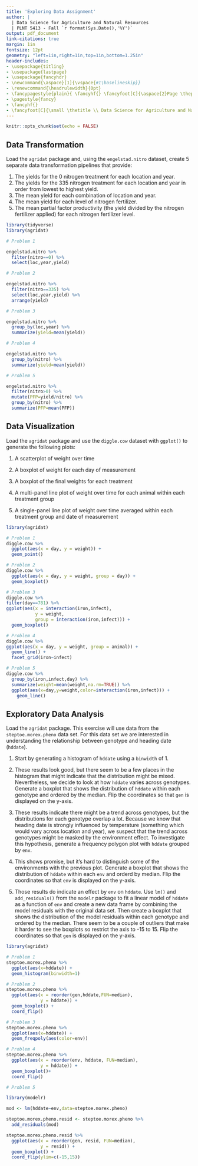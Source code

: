 ```yaml
---
title: 'Exploring Data Assignment'
author: |
  | Data Science for Agriculture and Natural Resources
  | PLNT 5413 - Fall `r format(Sys.Date(),'%Y')`
output: pdf_document
link-citations: true
margin: 1in
fontsize: 12pt
geometry: "left=1in,right=1in,top=1in,bottom=1.25in"
header-includes:
- \usepackage{titling}
- \usepackage{lastpage}
- \usepackage{fancyhdr}
- \newcommand{\aspace}[1]{\vspace{#1\baselineskip}}
- \renewcommand{\headrulewidth}{0pt}
- \fancypagestyle{plain}{ \fancyhf{} \fancyfoot[C]{\aspace{2}Page \thepage~of~\pageref{LastPage}} }
- \pagestyle{fancy}
- \fancyhf{}
- \fancyfoot[C]{\small \thetitle \\ Data Science for Agriculture and Natural Resources\\PLNT 5413 - Fall `r format(Sys.Date(),'%Y')`\\ Page \thepage~of~\pageref{LastPage}}
---
```


```r
knitr::opts_chunk$set(echo = FALSE)
```

## Data Transformation

Load the `agridat` package and, using the `engelstad.nitro` dataset, create 5 separate data transformation pipelines that provide:

1. The yields for the 0 nitrogen treatment for each location and year.
2. The yields for the 335 nitrogen treatment for each location and year in order from lowest to highest yield.
3. The mean yield for each combination of location and year.
4. The mean yield for each level of nitrogen fertilizer.
5. The mean partial factor productivity (the yield divided by the nitrogen fertilizer applied) for each nitrogen fertilizer level.

```r
library(tidyverse)
library(agridat)

# Problem 1

engelstad.nitro %>%
  filter(nitro==0) %>%
  select(loc,year,yield)

# Problem 2

engelstad.nitro %>%
  filter(nitro==335) %>%
  select(loc,year,yield) %>%
  arrange(yield)

# Problem 3

engelstad.nitro %>%
  group_by(loc,year) %>%
  summarize(yield=mean(yield))

# Problem 4

engelstad.nitro %>%
  group_by(nitro) %>%
  summarize(yield=mean(yield))

# Problem 5

engelstad.nitro %>%
  filter(nitro>0) %>%
  mutate(PFP=yield/nitro) %>%
  group_by(nitro) %>%
  summarize(PFP=mean(PFP))
```


## Data Visualization

Load the `agridat` package and use the `diggle.cow` dataset with `ggplot()` to generate the following plots:

1. A scatterplot of weight over time

2. A boxplot of weight for each day of measurement

3. A boxplot of the final weights for each treatment

4. A multi-panel line plot of weight over time for each animal within each treatment group

5. A single-panel line plot of weight over time averaged within each treatment group and date of measurement

```r
library(agridat)

# Problem 1
diggle.cow %>% 
  ggplot(aes(x = day, y = weight)) +
  geom_point()

# Problem 2
diggle.cow %>% 
  ggplot(aes(x = day, y = weight, group = day)) +
  geom_boxplot()

# Problem 3
diggle.cow %>% 
filter(day==781) %>%
ggplot(aes(x = interaction(iron,infect),
           y = weight,
           group = interaction(iron,infect))) +
  geom_boxplot()

# Problem 4
diggle.cow %>% 
ggplot(aes(x = day, y = weight, group = animal)) +
  geom_line() +
  facet_grid(iron~infect)

# Problem 5
diggle.cow %>%
  group_by(iron,infect,day) %>%
  summarize(weight=mean(weight,na.rm=TRUE)) %>%
  ggplot(aes(x=day,y=weight,color=interaction(iron,infect))) +
    geom_line()

```


## Exploratory Data Analysis

Load the `agridat` package. This exercise will use data from the `steptoe.morex.pheno` data set. For this data set we are interested in understanding the relationship between genotype and heading date (`hddate`).

1. Start by generating a histogram of `hddate` using a `binwidth` of 1.

2. These results look good, but there seem to be a few places in the histogram that might indicate that the distribution might be mixed. Nevertheless, we decide to look at how `hddate` varies across genotypes. Generate a boxplot that shows the distribution of `hddate` within each genotype and ordered by the median. Flip the coordinates so that `gen` is displayed on the y-axis.

3. These results indicate there might be a trend across genotypes, but the distributions for each genotype overlap a lot. Because we know that heading date is strongly influenced by temperature (something which would vary across location and year), we suspect that the trend across genotypes might be masked by the environment effect. To investigate this hypothesis, generate a frequency polygon plot with `hddate` grouped by `env`.

4. This shows promise, but it's hard to distinguish some of the environments with the previous plot. Generate a boxplot that shows the distribution of `hddate` within each `env` and orderd by median. Flip the coordinates so that `env` is displayed on the y-axis.

5. Those results do indicate an effect by `env` on `hddate`. Use `lm()` and `add_residuals()` from the `modelr` package to fit a linear model of `hddate` as a function of `env` and create a new data frame by combining the model residuals with the original data set. Then create a boxplot 
that shows the distribution of the model residuals within each genotype and ordered by the median. There seem to be a couple of outliers that make it harder to see the boxplots so restrict the axis to -15 to 15. Flip the coordinates so that `gen` is displayed on the y-axis.

```r
library(agridat)

# Problem 1
steptoe.morex.pheno %>% 
  ggplot(aes(x=hddate)) + 
  geom_histogram(binwidth=1)

# Problem 2
steptoe.morex.pheno %>% 
  ggplot(aes(x = reorder(gen,hddate,FUN=median),
             y = hddate)) + 
  geom_boxplot() +
  coord_flip()

# Problem 3
steptoe.morex.pheno %>% 
  ggplot(aes(x=hddate)) + 
  geom_freqpoly(aes(color=env))

# Problem 4
steptoe.morex.pheno %>% 
  ggplot(aes(x = reorder(env, hddate, FUN=median),
             y = hddate)) +
  geom_boxplot()+
  coord_flip()

# Problem 5

library(modelr)

mod <- lm(hddate~env,data=steptoe.morex.pheno)

steptoe.morex.pheno.resid <- steptoe.morex.pheno %>%
  add_residuals(mod)

steptoe.morex.pheno.resid %>% 
  ggplot(aes(x = reorder(gen, resid, FUN=median),
             y = resid)) +
  geom_boxplot() +
  coord_flip(ylim=c(-15,15))
```

